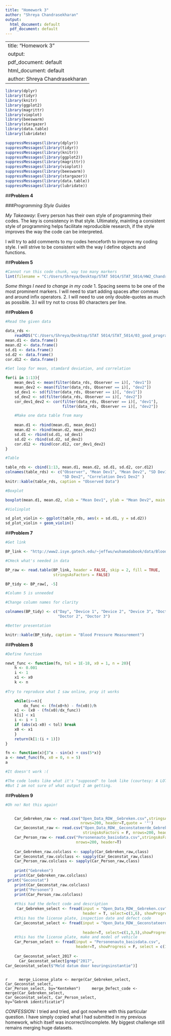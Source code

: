 ```yaml
---
title: "Homework 3"
author: "Shreya Chandrasekharan"
output:
  html_document: default
  pdf_document: default
---
```


---
title: "Homework 3"
output:
  pdf_document: default
  html_document: default
author: Shreya Chandrasekharan
---


```r
library(dplyr)
library(tidyr)
library(knitr)
library(ggplot2)
library(magrittr)
library(vioplot)
library(beeswarm)
library(stargazer)
library(data.table)
library(lubridate)

suppressMessages(library(dplyr))
suppressMessages(library(tidyr))
suppressMessages(library(knitr))
suppressMessages(library(ggplot2))
suppressMessages(library(magrittr))
suppressMessages(library(vioplot))
suppressMessages(library(beeswarm))
suppressMessages(library(stargazer))
suppressMessages(library(data.table))
suppressMessages(library(lubridate))

```

##**Problem 4**

###*_Programming Style Guides_*

_My Takeaway:_ Every person has their own style of programming their codes. The key is consistency in that style. Ultimately, mainting a consistent style of programming helps facilitate reproducible research, if the style improves the way the code can be interpreted.

I will try to add comments to my codes henceforth to improve my coding style. I will strive to be consistent with the way I define objects and functions.

##**Problem 5**

```r
#Cannot run this code chunk, way too many markers
lint(filename = "C:/Users/Shreya/Desktop/STAT 5014/STAT_5014/HW2_Chandrasekharan_Shreya.Rmd")
```

_Some things I need to change in my code_
1. Spacing seems to be one of the most prominent markers.  I will need to start adding spaces after commas and around infix operators.
2. I will need to use only double-quotes as much as possible.
3.I will try not to cross 80 characters per line.

##**Problem 6**

```r
#Read the given data

data_rds <- 
    readRDS("C:/Users/Shreya/Desktop/STAT 5014/STAT_5014/03_good_programming_R_functions/HW3_data.rds")
mean.d1 <- data.frame()
mean.d2 <- data.frame()
sd.d1 <- data.frame()
sd.d2 <- data.frame()
cor.d12 <- data.frame()

#Set loop for mean, stamdard deviation, and correlation

for(i in 1:13){
    mean_dev1 <- mean(filter(data_rds, Observer == i)[, "dev1"])
    mean_dev2 <- mean(filter(data_rds, Observer == i)[, "dev2"])
    sd_dev1 <- sd(filter(data_rds, Observer == i)[, "dev1"])
    sd_dev2 <- sd(filter(data_rds, Observer == i)[, "dev2"])
    cor_dev1_dev2 <- cor(filter(data_rds, Observer == i)[, "dev1"], 
                         filter(data_rds, Observer == i)[, "dev2"])

    #Make one data table from many
    
    mean.d1 <- rbind(mean.d1, mean_dev1)
    mean.d2 <- rbind(mean.d2, mean_dev2)
    sd.d1 <- rbind(sd.d1, sd_dev1)
    sd.d2 <- rbind(sd.d2, sd_dev2)
    cor.d12 <- rbind(cor.d12, cor_dev1_dev2)
}

#Table

table_rds <- cbind(1:13, mean.d1, mean.d2, sd.d1, sd.d2, cor.d12)
colnames(table_rds) <- c("Observer", "Mean Dev1", "Mean Dev2", "SD Dev1",
                         "SD Dev2", "Correlation Dev1 Dev2" )
knitr::kable(table_rds, caption = "Observed Data")

#Boxplot

boxplot(mean.d1, mean.d2, xlab = "Mean Dev1", ylab = "Mean Dev2", main =  "Mean Boxplot")

#Violinplot

sd_plot_violin <- ggplot(table_rds, aes(x = sd.d1, y = sd.d2))
sd_plot_violin + geom_violin()

```

##**Problem 7**

```r
#Get link

BP_link <- "http://www2.isye.gatech.edu/~jeffwu/wuhamadabook/data/BloodPressure.dat"

#CHeck what's needed in data 

BP_raw <- read.table(BP_link, header = FALSE, skip = 2, fill = TRUE, 
                     stringsAsFactors = FALSE)

BP_tidy <- BP_raw[, -5]

#Column 5 is unneeded

#Change column names for clarity

colnames(BP_tidy) <- c("Day", "Device 1", "Device 2", "Device 3", "Doctor 1", 
                       "Doctor 2", "Doctor 3")

#Better presentation

knitr::kable(BP_tidy, caption = "Blood Pressure Measurement")


```

##**Problem 8**


\begin{equation} f(x) = 3^x - sin(x) + cos(5x) \end{equation}

```r

#Define function

newt_func <- function(fn, tol = 1E-18, x0 = 1, n = 20){
    h <- 0.001
    i <- 1
    x1 <- x0
    k <- n
    
#Try to reproduce what I saw online, pray it works

    while(i<=n){
        dx_func <- (fn(x0+h) - fn(x0))/h
    x1 <- (x0 - (fn(x0)/dx_func))
    k[i] < x1
    i <- i + 1
    if (abs(x1-x0) < tol) break
    x0 <- x1
    }
    return(k[1:(i + 1)])
}

fn <- function(x){3^x - sin(x) + cos(5*x)}
a <- newt_func(fn, x0 = 0, n = 5)
a

#It doesn't work :(

#The code looks like what it's "supposed" to look like (courtesy: A LOT of Google-ing).
#But I am not sure of what output I am getting.
```

    
##**Problem 9**

```r

#Oh no! Not this again!


    Car_Gebreken_raw <- read.csv("Open_Data_RDW__Gebreken.csv",stringsAsFactors = F, 
                                 nrows=200, header=T,quote = '"')
    Car_Geconstat_raw <- read.csv("Open_Data_RDW__Geconstateerde_Gebreken.csv", 
                                  stringsAsFactors = F, nrows=200, header=T)
    Car_Person_raw <- read.csv("Personenauto_basisdata.csv",stringsAsFactors = F,
                               nrows=200, header=T)
    
    Car_Gebreken_raw.colclass <- sapply(Car_Gebreken_raw,class)
    Car_Geconstat_raw.colclass <- sapply(Car_Geconstat_raw,class)
    Car_Person_raw.colclass <- sapply(Car_Person_raw,class)
    
    print("Gebreken")
    print(Car_Gebreken_raw.colclass)
 print("Geconstat")
    print(Car_Geconstat_raw.colclass)
    print("Personen")
    print(Car_Person_raw.colclass)
    
    #this had the defect code and description
     Car_Gebreken_select <- fread(input = "Open_Data_RDW__Gebreken.csv", 
                                  header = T, select=c(1,6), showProgress=F)
    #this has the license plate, inspection date and defect code
    Car_Geconstat_select <- fread(input = "Open_Data_RDW__Geconstateerde_Gebreken.csv", 
                                  
                                  header=T, select=c(1,3,5),showProgress=F)
    #this has the license plate, make and model of vehicle
    Car_Person_select <- fread(input = "Personenauto_basisdata.csv", 
                               header=T, showProgress = F, select = c(1,3,4))
    
    Car_Geconstat_select_2017 <-
      Car_Geconstat_select[grep("2017",
Car_Geconstat_select$"Meld datum door keuringsinstantie")]
   
```    

```r
    merge_License_plate <- merge(Car_Gebreken_select, Car_Geconstat_select,
                                 Car_Person_select, by="Kenteken")
    merge_Defect_code <- merge(Car_Gebreken_select,
                               Car_Geconstat_select, Car_Person_select, 
                               by="Gebrek identificatie")
    ```

_CONFESSION:_ I tried and tried, and got nowhere with this particular question. I have simply copied what I had submitted in my previous homework, which itself was incorrect/incomplete. My biggest challenge still remains merging huge datasets.